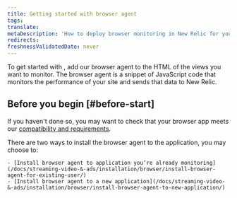 ```yaml
---
title: Getting started with browser agent
tags:
translate:
metaDescription: 'How to deploy browser monitoring in New Relic for your apps, including UI, copy/paste, and API options.'
redirects:
freshnessValidatedDate: never
---
```


To get started with <InlinePopover type="browser"/>, add our browser agent to the HTML of the views you want to monitor. The browser agent is a snippet of JavaScript code that monitors the performance of your site and sends that data to New Relic.

## Before you begin [#before-start]

If you haven't done so, you may want to check that your browser app meets our [compatibility and requirements](/docs/streaming-video-&-ads/installation/browser/browser-agent-compatibility-requirements/).

There are two ways to install the browser agent to the application, you may choose to:

    - [Install browser agent to application you’re already monitoring](/docs/streaming-video-&-ads/installation/browser/install-browser-agent-for-existing-user/)
    - [Install browser agent to a new application](/docs/streaming-video-&-ads/installation/browser/install-browser-agent-to-new-application/)
